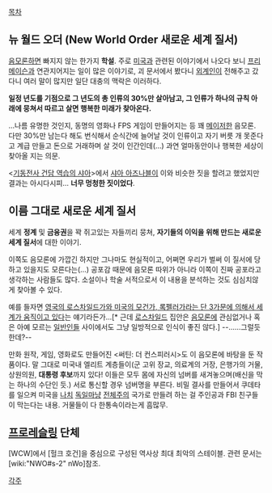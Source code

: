 [[목차]]

== 뉴 월드 오더 ('''N'''ew '''W'''orld '''O'''rder 새로운 세계 질서) ==
[[음모론]]하면 빠지지 않는 한가지 '''학설'''. 주로 [[미국]]과 관련된 이야기에서 나오다 보니 [[프리메이슨]]과 연관지어지는 일이 많은 이야기로, 괴 문서에서 봤다니 [[외계인]]이 전해주고 갔다니 여러 말이 많지만 일단 대충의 맥락은 이러하다.

'''일정 년도를 기점으로 그 년도의 총 인류의 30%만 살아남고, 그 인류가 하나의 규칙 아래에 뭉쳐서 따르고 살면 행복한 미래가 찾아온다.'''

...나름 유명한 것인지, 동명의 영화나 FPS 게임이 만들어지는 등 꽤 [[메이저]]한 음모론. 다만 30%만 남는다 해도 번식해서 순식간에 늘어날 것이 인류이고 자기 버릇 개 못준다고 계급 만들고 돈으로 거래하며 살 것이 인간인데(…) 과연 얼마동안이나 행복한 세상이 찾아올 지는 의문.

<[[기동전사 건담 역습의 샤아]]>에서 [[샤아 아즈나블]]이 이와 비슷한 짓을 할려고 했었지만 결과는 아시다시피... '''너무 멍청한 짓이었다'''.

== 이름 그대로 새로운 세계 질서 ==
세계 '''정계''' 및 '''금융권'''을 꽉 쥐고있는 자들끼리 뭉쳐, '''자기들의 이익을 위해 만드는 새로운 세계 질서'''에 대한 이야기. 

이쪽도 음모론에 가깝긴 하지만 그나마도 현실적이고, 어쩌면 우리가 벌써 이 질서에 당하고 있을지도 모른다는(…) 공포감 때문에 음모론 따위가 아니라 이쪽이 진짜 공포라고 생각하는 사람들도 많다. 소설이나 학술 서적으로서 이 내용을 분석하는 것도 심심치않게 찾아볼 수 있다.

예를 들자면 [http://economyinsight.hani.co.kr/news/articleView.html?idxno=44 영국의 로스차일드가와 미국의 모건가, 록펠러가라는 단 3가문에 의해서 세계가 움직이고 있다]는 얘기라든가...[* 근데 [[로스차일드]] 집안은 [[음모론]]에 관심없거나 혹은 아예 모르는 [[일반인]]들 사이에서도 그냥 일방적으로 인식이 좋진 않다.] --......그럴듯한데?--

만화 원작, 게임, 영화로도 만들어진 <써틴: 더 컨스피러시>도 이 음모론에 바탕을 둔 작품이다. 말 그대로 미국내 엘리트 계층들이(군 고위 장교, 의료계의 거장, 은행가의 거물, 상원의원, '''대통령 후보'''까지 있다! 이들은 모두 몸에 자신의 넘버를 새겨놓으며(배신을 막는 하나의 수단인 듯.) 서로 통신할 경우 넘버명을 부른다. 비밀 결사를 만들어서 쿠데타를 일으켜 미국을 [[나치]] [[독일]]마냥 [[전체주의]] 국가로 만들려 하는 걸 주인공과 FBI 친구들이 막는다는 내용. 거물들이 다 한통속이라는게 흠많무.

== [[프로레슬링]] 단체 ==
[WCW]에서 [헐크 호건]을 중심으로 구성된 역사상 최대 최악의 스테이블. 관련 문서는 [wiki:"NWO#s-2" nWo]참조.

[[각주]]
